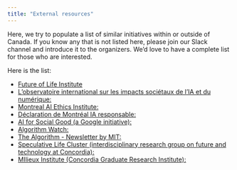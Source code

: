 ```yaml
---
title: "External resources"
---
```


Here, we try to populate a list of similar initiatives within or outside of Canada. If you know any that is not listed here, please join our Slack channel and introduce it to the organizers. We'd love to have a complete list for those who are interested. 

Here is the list:

- [Future of Life Institute](https://futureoflife.org/)
- [L'observatoire international sur les impacts sociétaux de l'IA et du numérique:](https://observatoire-ia.ulaval.ca/)
- [Montreal AI Ethics Institute:](https://montrealethics.ai/)
- [Déclaration de Montréal IA responsable:](https://www.declarationmontreal-iaresponsable.com/)
- [AI for Social Good (a Google initiative):](https://ai.google/social-good/)
- [Algorithm Watch:](https://algorithmwatch.org/en/)
- [The Algorithm - Newsletter by MIT:](https://forms.technologyreview.com/the-algorithm/)
- [Speculative Life Cluster (interdisciplinary research group on future and technology at Concordia):](https://speculativelife.com/)
- [MIlieux Institute (Concordia Graduate Research Institute):](https://milieux.concordia.ca/)


